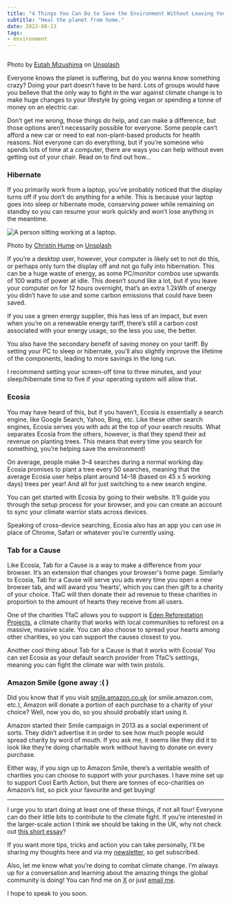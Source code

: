 ```yaml
---
title: "4 Things You Can Do to Save the Environment Without Leaving Your Desk"
subtitle: "Heal the planet from home."
date: 2022-08-13
tags:
- environment
---
```


<Image src={forest} alt="" />

Photo by
[Eutah Mizushima](https://unsplash.com/@eutahm?utm_source=medium&utm_medium=referral) on
[Unsplash](https://unsplash.com/?utm_source=medium&utm_medium=referral)

Everyone knows the planet is suffering, but do you wanna know something crazy? Doing
your part doesn’t have to be hard. Lots of groups would have you believe that the only
way to fight in the war against climate change is to make huge changes to your lifestyle
by going vegan or spending a tonne of money on an electric car.

Don’t get me wrong, those things _do_ help, and can make a difference, but those options
aren’t necessarily possible for everyone. Some people can’t afford a new car or need to
eat non-plant-based products for health reasons. Not everyone can do everything, but if
you’re someone who spends lots of time at a computer, there are ways you can help
without even getting out of your chair. Read on to find out how…

### Hibernate

If you primarily work from a laptop, you’ve probably noticed that the display turns off
if you don’t do anything for a while. This is because your laptop goes into sleep or
hibernate mode, conserving power while remaining on standby so you can resume your work
quickly and won’t lose anything in the meantime.

<Image src={personAtLaptop} alt="A person sitting working at a laptop." />

Photo by
[Christin Hume](https://unsplash.com/@christinhumephoto?utm_source=medium&utm_medium=referral)
on [Unsplash](https://unsplash.com/?utm_source=medium&utm_medium=referral)

If you’re a desktop user, however, your computer is likely set to not do this, or
perhaps only turn the display off and not go fully into hibernation. This can be a huge
waste of energy, as some PC/monitor combos use upwards of 100 watts of power at idle.
This doesn’t sound like a lot, but if you leave your computer on for 12 hours overnight,
that’s an extra 1.2kWh of energy you didn’t have to use and some carbon emissions that
could have been saved.

If you use a green energy supplier, this has less of an impact, but even when you’re on
a renewable energy tariff, there’s still a carbon cost associated with your energy
usage, so the less you use, the better.

You also have the secondary benefit of saving money on your tariff. By setting your PC
to sleep or hibernate, you’ll also slightly improve the lifetime of the components,
leading to more savings in the long run.

I recommend setting your screen-off time to three minutes, and your sleep/hibernate time
to five if your operating system will allow that.

### Ecosia

You may have heard of this, but if you haven’t, Ecosia is essentially a search engine,
like Google Search, Yahoo, Bing, etc. Like these other search engines, Ecosia serves you
with ads at the top of your search results. What separates Ecosia from the others,
however, is that they spend their ad revenue on planting trees. This means that every
time you search for something, you’re helping save the environment!

On average, people make 3–4 searches during a normal working day. Ecosia promises to
plant a tree every 50 searches, meaning that the average Ecosia user helps plant around
14–18 (based on 45 x 5 working days) trees per year! And all for just switching to a new
search engine.

You can get started with Ecosia by going to their website. It’ll guide you through the
setup process for your browser, and you can create an account to sync your climate
warrior stats across devices.

Speaking of cross-device searching, Ecosia also has an app you can use in place of
Chrome, Safari or whatever you’re currently using.

### Tab for a Cause

Like Ecosia, Tab for a Cause is a way to make a difference from your browser. It’s an
extension that changes your browser's home page. Similarly to Ecosia, Tab for a Cause
will serve you ads every time you open a new browser tab, and will award you ‘hearts’,
which you can then gift to a charity of your choice. TfaC will then donate their ad
revenue to these charities in proportion to the amount of hearts they receive from all
users.

One of the charities TfaC allows you to support is
[Eden Reforestation Projects](https://www.edenprojects.org/), a climate charity that
works with local communities to reforest on a massive, massive scale. You can also
choose to spread your hearts among other charities, so you can support the causes
closest to you.

Another cool thing about Tab for a Cause is that it works with Ecosia! You can set
Ecosia as your default search provider from TfaC’s settings, meaning you can fight the
climate war with twin pistols.

### Amazon Smile (gone away :( )

Did you know that if you visit [smile.amazon.co.uk](https://smile.amazon.co.uk) (or
smile.amazon.com, etc.), Amazon will donate a portion of each purchase to a charity of
your choice? Well, now you do, so you should probably start using it.

Amazon started their Smile campaign in 2013 as a social experiment of sorts. They didn’t
advertise it in order to see how much people would spread charity by word of mouth. If
you ask me, it seems like they did it to look like they’re doing charitable work without
having to donate on every purchase.

Either way, if you sign up to Amazon Smile, there’s a veritable wealth of charities you
can choose to support with your purchases. I have mine set up to support Cool Earth
Action, but there are tonnes of eco-charities on Amazon’s list, so pick your favourite
and get buying!

---

I urge you to start doing at least one of these things, if not all four! Everyone can do
their little bits to contribute to the climate fight. If you’re interested in the
larger-scale action I think we should be taking in the UK, why not check out [this short
essay](/notes-on-a-burning-kingdom)?

If you want more tips, tricks and action you can take personally, I’ll be sharing my
thoughts here and via my
[newsletter](https://isaacharrisholt.com/newsletter/), so get subscribed.

Also, let me know what you’re doing to combat climate change. I’m always up for a
conversation and learning about the amazing things the global community is doing! You
can find me on [X](https://twitter.com/IsaacHarrisHolt) or just
[email me](mailto:isaac@isaacharrisholt.com).

I hope to speak to you soon.

